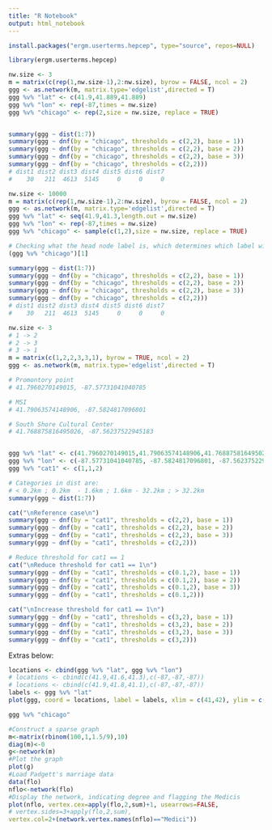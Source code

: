 ```yaml
---
title: "R Notebook"
output: html_notebook
---
```

```r
install.packages("ergm.userterms.hepcep", type="source", repos=NULL)
```
```r
library(ergm.userterms.hepcep)
```

```r
nw.size <- 3
m = matrix(c(rep(1,nw.size-1),2:nw.size), byrow = FALSE, ncol = 2)
ggg <- as.network(m, matrix.type='edgelist',directed = T)
ggg %v% "lat" <- c(41.9,41.889,41.889)
ggg %v% "lon" <- rep(-87,times = nw.size)
ggg %v% "chicago" <- rep(2,size = nw.size, replace = TRUE)


summary(ggg ~ dist(1:7))    
summary(ggg ~ dnf(by = "chicago", thresholds = c(2,2), base = 1))
summary(ggg ~ dnf(by = "chicago", thresholds = c(2,2), base = 2))
summary(ggg ~ dnf(by = "chicago", thresholds = c(2,2), base = 3))
summary(ggg ~ dnf(by = "chicago", thresholds = c(2,2)))
# dist1 dist2 dist3 dist4 dist5 dist6 dist7 
#    30   211  4613  5145     0     0     0
```

```r
nw.size <- 10000
m = matrix(c(rep(1,nw.size-1),2:nw.size), byrow = FALSE, ncol = 2)
ggg <- as.network(m, matrix.type='edgelist',directed = T)
ggg %v% "lat" <- seq(41.9,41.3,length.out = nw.size)
ggg %v% "lon" <- rep(-87,times = nw.size)
ggg %v% "chicago" <- sample(c(1,2),size = nw.size, replace = TRUE)

# Checking what the head node label is, which determines which label will be non-zero
(ggg %v% "chicago")[1]

summary(ggg ~ dist(1:7))    
summary(ggg ~ dnf(by = "chicago", thresholds = c(2,2), base = 1))
summary(ggg ~ dnf(by = "chicago", thresholds = c(2,2), base = 2))
summary(ggg ~ dnf(by = "chicago", thresholds = c(2,2), base = 3))
summary(ggg ~ dnf(by = "chicago", thresholds = c(2,2)))
# dist1 dist2 dist3 dist4 dist5 dist6 dist7 
#    30   211  4613  5145     0     0     0
```

```r
nw.size <- 3
# 1 -> 2
# 2 -> 3
# 3 -> 1
m = matrix(c(1,2,2,3,3,1), byrow = TRUE, ncol = 2)
ggg <- as.network(m, matrix.type='edgelist',directed = T)

# Promontory point
# 41.7960270149015, -87.57731041040785

# MSI
# 41.79063574148906, -87.5824817096801

# South Shore Cultural Center
# 41.768875816495026, -87.56237522945183


ggg %v% "lat" <- c(41.7960270149015,41.79063574148906,41.768875816495026)
ggg %v% "lon" <- c(-87.57731041040785, -87.5824817096801, -87.56237522945183)
ggg %v% "cat1" <- c(1,1,2)

# Categories in dist are:
# < 0.2km ; 0.2km  - 1.6km ; 1.6km - 32.2km ; > 32.2km
summary(ggg ~ dist(1:7))    

cat("\nReference case\n")
summary(ggg ~ dnf(by = "cat1", thresholds = c(2,2), base = 1))
summary(ggg ~ dnf(by = "cat1", thresholds = c(2,2), base = 2))
summary(ggg ~ dnf(by = "cat1", thresholds = c(2,2), base = 3))
summary(ggg ~ dnf(by = "cat1", thresholds = c(2,2)))

# Reduce threshold for cat1 == 1
cat("\nReduce threshold for cat1 == 1\n")
summary(ggg ~ dnf(by = "cat1", thresholds = c(0.1,2), base = 1))
summary(ggg ~ dnf(by = "cat1", thresholds = c(0.1,2), base = 2))
summary(ggg ~ dnf(by = "cat1", thresholds = c(0.1,2), base = 3))
summary(ggg ~ dnf(by = "cat1", thresholds = c(0.1,2)))

cat("\nIncrease threshold for cat1 == 1\n")
summary(ggg ~ dnf(by = "cat1", thresholds = c(3,2), base = 1))
summary(ggg ~ dnf(by = "cat1", thresholds = c(3,2), base = 2))
summary(ggg ~ dnf(by = "cat1", thresholds = c(3,2), base = 3))
summary(ggg ~ dnf(by = "cat1", thresholds = c(3,2)))

```


Extras below:

```r
locations <- cbind(ggg %v% "lat", ggg %v% "lon")
# locations <- cbind(c(41.9,41.6,41.3),c(-87,-87,-87))
# locations <- cbind(c(41.9,41.8,41.1),c(-87,-87,-87))
labels <- ggg %v% "lat"
plot(ggg, coord = locations, label = labels, xlim = c(41,42), ylim = c(-88,-86), jitter = FALSE)
```
```r
ggg %v% "chicago"
```

```r
#Construct a sparse graph
m<-matrix(rbinom(100,1,1.5/9),10)
diag(m)<-0
g<-network(m)
#Plot the graph
plot(g)
#Load Padgett's marriage data
data(flo)
nflo<-network(flo)
#Display the network, indicating degree and flagging the Medicis
plot(nflo, vertex.cex=apply(flo,2,sum)+1, usearrows=FALSE,
# vertex.sides=3+apply(flo,2,sum),
vertex.col=2+(network.vertex.names(nflo)=="Medici"))
```

